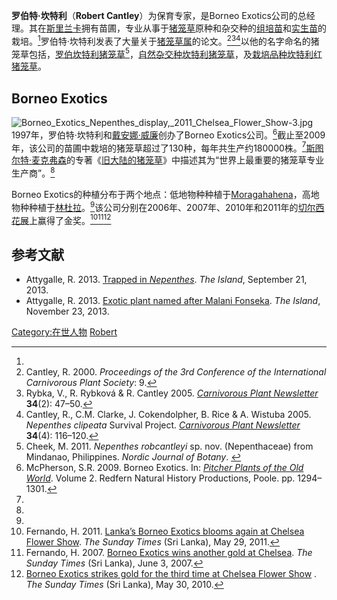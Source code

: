'''罗伯特·坎特利'''（'''Robert Cantley'''）为保育专家，是Borneo Exotics公司的总经理。其在[[斯里兰卡|斯里兰卡]]拥有苗圃，专业从事于[[猪笼草|猪笼草]]原种和杂交种的[[组织培养|组培苗]]和[[实生苗|实生苗]]的栽培。<ref name=Fernando2011 />罗伯特·坎特利发表了大量关于[[猪笼草属|猪笼草属]]的论文。<ref>Cantley, R. 2000. {{PDFlink|[http://carnivorousplants.org/cpn/articles/CPNv29n4pc1_22.pdf ''Nepenthes'' of the Philippines—part 1 & 2.]}} ''Proceedings of the 3rd Conference of the International Carnivorous Plant Society'': 9.</ref><ref>Rybka, V., R. Rybková & R. Cantley 2005. {{PDFlink|[http://www.carnivorousplants.org/cpn/articles/CPNv34n2p47_50.pdf ''Nepenthes argentii'' on Sibuyan Island.]}} ''[[食虫植物通讯|Carnivorous Plant Newsletter]]'' '''34'''(2): 47–50.</ref><ref>Cantley, R., C.M. Clarke, J. Cokendolpher, B. Rice & A. Wistuba 2005. ''Nepenthes clipeata'' Survival Project. ''[[食虫植物通讯|Carnivorous Plant Newsletter]]'' '''34'''(4): 116–120.</ref>以他的名字命名的猪笼草包括，[[罗伯坎特利猪笼草|罗伯坎特利猪笼草]]{{small|（''Nepenthes'' ''robcantleyi''）}}<ref name=robcantleyi>Cheek, M. 2011. ''Nepenthes robcantleyi'' sp. nov. (Nepenthaceae) from Mindanao, Philippines. ''Nordic Journal of Botany''. {{DOI|10.1111/j.1756-1051.2011.01449.x}}</ref>，[[自然杂交种|自然杂交种]][[坎特利猪笼草|坎特利猪笼草]]{{small|（''N.'' × ''cantleyi''）}}，及[[栽培品种|栽培品种]][[坎特利红猪笼草|坎特利红猪笼草]]{{small|（''N.'' 'Cantley's Red'）}}。

== Borneo Exotics ==
[[File:Borneo_Exotics_Nepenthes_display,_2011_Chelsea_Flower_Show-3.jpg|thumb]]
1997年，罗伯特·坎特利和[[戴安娜·威廉|戴安娜·威廉]]{{small|（Diana Williams）}}创办了Borneo Exotics公司。<ref name=McPherson>McPherson, S.R. 2009. Borneo Exotics. In: ''[[旧大陆的猪笼草|Pitcher Plants of the Old World]]''. Volume 2. Redfern Natural History Productions, Poole. pp. 1294–1301.</ref>截止至2009年，该公司的苗圃中栽培的猪笼草超过了130种，每年共生产约180000株。<ref name=McPherson />[[斯图尔特·麦克弗森|斯图尔特·麦克弗森]]的专著《[[旧大陆的猪笼草|旧大陆的猪笼草]]》中描述其为“世界上最重要的猪笼草专业生产商”。<ref name=McPherson />

Borneo Exotics的种植分布于两个地点：低地物种种植于[[Moragahahena|Moragahahena]]，高地物种种植于[[林杜拉|林杜拉]]。<ref name=Fernando2011 />该公司分别在2006年、2007年、2010年和2011年的[[切尔西花展|切尔西花展]]上赢得了金奖。<ref name=Fernando2011>Fernando, H. 2011. [http://www.sundaytimes.lk/110529/Plus/plus_05.html Lanka’s Borneo Exotics blooms again at Chelsea Flower Show]. ''The Sunday Times'' (Sri Lanka), May 29, 2011. <!--http://www.webcitation.org/6JsC5MePV--></ref><ref>Fernando, H. 2007. [http://www.sundaytimes.lk/070603/Plus/pls15.html Borneo Exotics wins another gold at Chelsea]. ''The Sunday Times'' (Sri Lanka), June 3, 2007. <!--http://www.webcitation.org/6JsCAP3g5--></ref><ref>[http://www.sundaytimes.lk/100530/Plus/plus_17.html Borneo Exotics strikes gold for the third time at Chelsea Flower Show] {{Wayback|url=http://www.sundaytimes.lk/100530/Plus/plus_17.html |date=20150924124950 }}. ''The Sunday Times'' (Sri Lanka), May 30, 2010. <!--http://www.webcitation.org/6JsCEadFU--></ref>

== 参考文献 ==
{{reflist|2}}
{{refbegin|2}}
* Attygalle, R. 2013. [http://www.island.lk/index.php?page_cat=article-details&page=article-details&code_title=88512 Trapped in ''Nepenthes'']. ''The Island'', September 21, 2013. <!--http://www.webcitation.org/6JpSQAyXS-->
* Attygalle, R. 2013. [http://www.island.lk/index.php?page_cat=article-details&page=article-details&code_title=92620 Exotic plant named after Malani Fonseka]. ''The Island'', November 23, 2013. <!--http://www.webcitation.org/6LNHq4KOK-->
{{refend}}

[[Category:在世人物|Category:在世人物]]
[[Category:食虫植物学者|Robert]]